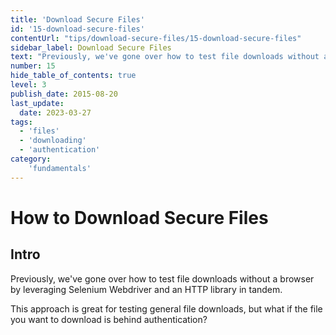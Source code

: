```yaml
---
title: 'Download Secure Files'
id: '15-download-secure-files'
contentUrl: "tips/download-secure-files/15-download-secure-files"
sidebar_label: Download Secure Files
text: "Previously, we've gone over how to test file downloads without a browser by leveraging Selenium Webdriver and an HTTP library in tandem. This approach is great for testing general file downloads, but what if the file you want to download is behind authentication?"
number: 15
hide_table_of_contents: true
level: 3
publish_date: 2015-08-20
last_update:
  date: 2023-03-27
tags:
  - 'files'
  - 'downloading'
  - 'authentication'
category:
    'fundamentals'
---
```


# How to Download Secure Files

## Intro

Previously, we've gone over how to test file downloads without a browser by leveraging Selenium Webdriver and an HTTP library in tandem.

This approach is great for testing general file downloads, but what if the file you want to download is behind authentication?


<DropdownMarkdown folderName='15-download-secure-files' />
